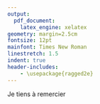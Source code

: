 ```yaml
---
output: 
  pdf_document:
    latex_engine: xelatex
geometry: margin=2.5cm
fontsize: 12pt
mainfont: Times New Roman
linestretch: 1.5
indent: true
header-includes:
    - \usepackage{ragged2e}
---
```


```{=tex}
\begin{titlepage}

\par
\raisebox{-.5\height}{\includegraphics[width=3cm]{logos/Logo_EHESS.jpg}}
\hfill
\raisebox{-.5\height}{\includegraphics[width=5.5cm]{logos/logo_ens.png}}
\par


\vspace{1cm}
\begin{center}

\normalsize{\textit{Master Sciences Sociales - Parcours Quantifier en Sciences Sociales}}

2021-2022

\vspace{5mm}

\textsc{Mémoire de recherche}

\vfill 

{\LARGE\bfseries Entre famille et institution :\par}

{\Large le parcours de placement en Maison d'enfant à caractère social\par}

\vfill

{\large\itshape Soutenu par}

{\large Élodie Lemaire}

\vspace{5mm}

\textit{Session}

Juin 2022

\vspace{5mm}

\textit{Sous les directions de}

Isabelle Frechon \& Marie Plessz

\vspace{5mm}

\textit{Relectrice}

Laure Hadj

\end{center}
\end{titlepage}
\newpage
```
\pagenumbering{roman}

```{=tex}
\phantomsection
\addcontentsline{toc}{section}{Remerciements}
\section*{Remerciements}
```
Je tiens à remercier

\vspace{.5cm}

\newpage

